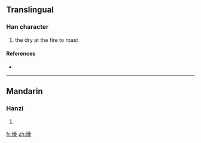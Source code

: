 ==Translingual==

===Han character===
{{Han char|rn=86|rad=火|as=14|sn=18|four=|canj=火卜口木 (FYRD), X火卜口木 (XFYRD)}}

# the dry at the fire to roast

====References====
* {{Han ref|kx=0685.270|dkj=19511|dj=1098.150|hdz=32243.120|uh=71FA|ud=29178}}

----

==Mandarin==

===Hanzi===
{{cmn-hanzi|pin=[[dào]] ([[dao4]]), [[kǎo]] ([[kao3]]), [[tāo]] ([[tao1]])|wg=tao<sup>4</sup>, k'ao<sup>3</sup>, t'ao<sup>1</sup>}}

# {{defn|Mandarin}}

[[fr:燺]]
[[zh:燺]]